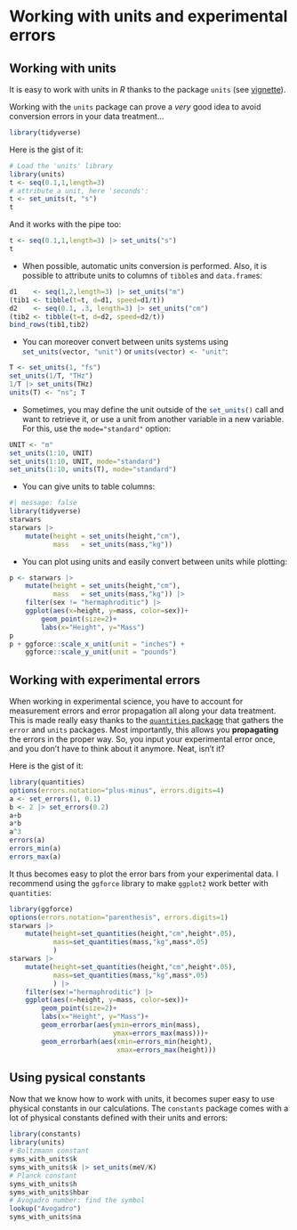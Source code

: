 # Working with units and experimental errors

## Working with units

It is easy to work with units in *R* thanks to the package `units` (see [vignette](https://r-quantities.github.io/units/articles/measurement_units_in_R.html#handling-data-with-units-in-r-the-units-package-1)).

Working with the `units` package can prove a *very* good idea to avoid conversion errors in your data treatment...

```r
library(tidyverse)
```

Here is the gist of it:

```r
# Load the 'units' library
library(units)
t <- seq(0.1,1,length=3)
# attribute a unit, here 'seconds':
t <- set_units(t, "s") 
t
```

And it works with the pipe too:

```r
t <- seq(0.1,1,length=3) |> set_units("s")
t
```

- When possible, automatic units conversion is performed. Also, it is possible to attribute units to columns of `tibble`s and `data.frame`s:
```r
d1    <- seq(1,2,length=3) |> set_units("m")
(tib1 <- tibble(t=t, d=d1, speed=d1/t))
d2    <- seq(0.1, .3, length=3) |> set_units("cm")
(tib2 <- tibble(t=t, d=d2, speed=d2/t))
bind_rows(tib1,tib2)
```
- You can moreover convert between units systems using `set_units(vector, "unit")`{.R} or `units(vector) <- "unit"`{.R}:
```r
T <- set_units(1, "fs")
set_units(1/T, "THz")
1/T |> set_units(THz)
units(T) <- "ns"; T
```
- Sometimes, you may define the unit outside of the `set_units()`{.R} call and want to retrieve it, or use a unit from another variable in a new variable. For this, use the `mode="standard"` option:
```r
UNIT <- "m"
set_units(1:10, UNIT)
set_units(1:10, UNIT, mode="standard")
set_units(1:10, units(T), mode="standard")
```

- You can give units to table columns:
```r
#| message: false
library(tidyverse)
starwars
starwars |> 
    mutate(height = set_units(height,"cm"),
           mass   = set_units(mass,"kg"))
```

- You can plot using units and easily convert between units while plotting:
```r
p <- starwars |> 
    mutate(height = set_units(height,"cm"),
           mass   = set_units(mass,"kg")) |> 
    filter(sex != "hermaphroditic") |>
    ggplot(aes(x=height, y=mass, color=sex))+
        geom_point(size=2)+
        labs(x="Height", y="Mass")
p
p + ggforce::scale_x_unit(unit = "inches") +
    ggforce::scale_y_unit(unit = "pounds")
```


## Working with experimental errors

When working in experimental science, you have to account for measurement errors and error propagation all along your data treatment.
This is made really easy thanks to the [`quantities` package](https://github.com/r-quantities/quantities) that gathers the `error` and `units` packages. Most importantly, this allows you **propagating** the errors in the proper way. So, you input your experimental error once, and you don't have to think about it anymore. Neat, isn't it?

Here is the gist of it:

```r
library(quantities)
options(errors.notation="plus-minus", errors.digits=4)
a <- set_errors(1, 0.1)
b <- 2 |> set_errors(0.2)
a+b
a*b
a^3
errors(a)
errors_min(a)
errors_max(a)
```

It thus becomes easy to plot the error bars from your experimental data. I recommend using the `ggforce` library to make `ggplot2` work better with `quantities`:

```r
library(ggforce)
options(errors.notation="parenthesis", errors.digits=1)
starwars |> 
    mutate(height=set_quantities(height,"cm",height*.05),
           mass=set_quantities(mass,"kg",mass*.05)
           )
starwars |> 
    mutate(height=set_quantities(height,"cm",height*.05),
           mass=set_quantities(mass,"kg",mass*.05)
           ) |> 
    filter(sex!="hermaphroditic") |> 
    ggplot(aes(x=height, y=mass, color=sex))+
        geom_point(size=2)+
        labs(x="Height", y="Mass")+
        geom_errorbar(aes(ymin=errors_min(mass),
                          ymax=errors_max(mass)))+
        geom_errorbarh(aes(xmin=errors_min(height),
                           xmax=errors_max(height)))
```



## Using pysical constants

Now that we know how to work with units, it becomes super easy to use physical constants in our calculations. The `constants` package comes with a lot of physical constants defined with their units and errors:

```r
library(constants)
library(units)
# Boltzmann constant
syms_with_units$k
syms_with_units$k |> set_units(meV/K)
# Planck constant
syms_with_units$h
syms_with_units$hbar
# Avogadro number: find the symbol
lookup("Avogadro")
syms_with_units$na
```

